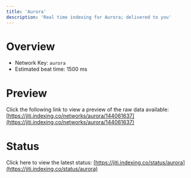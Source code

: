 ```yaml
---
title: 'Aurora'
description: 'Real time indexing for Aurora; delivered to you'
---
```


# Overview
- Network Key: `aurora`
- Estimated beat time: 1500 ms

# Preview
Click the following link to view a preview of the raw data available: [https://jiti.indexing.co/networks/aurora/144061637](https://jiti.indexing.co/networks/aurora/144061637)

# Status
Click here to view the latest status: [https://jiti.indexing.co/status/aurora](https://jiti.indexing.co/status/aurora)
